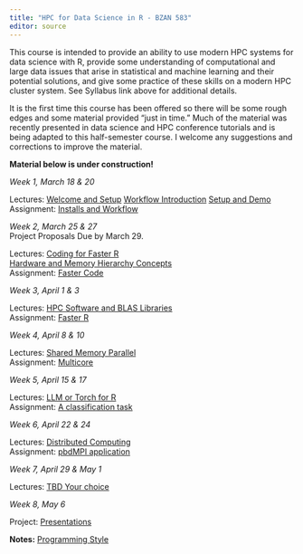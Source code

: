 ```yaml
---
title: "HPC for Data Science in R - BZAN 583"
editor: source
---
```


This course is intended to provide an ability to use modern HPC systems for data science with R, provide some understanding of computational and large data issues that arise in statistical and machine learning and their potential solutions, and give some practice of these skills on a modern HPC cluster system. See Syllabus link above for additional details.

It is the first time this course has been offered so there will be some rough edges and some material provided "just in time." Much of the material was recently presented in data science and HPC conference tutorials and is being adapted to this half-semester course. I welcome any suggestions and corrections to improve the material. 

**Material below is under construction!**

::: {layout="[1,2]"}
*Week 1, March 18 & 20*

Lectures: [Welcome and Setup](materials/lectures/1-welcome)
[Workflow Introduction](materials/lectures/1a-workflow)
[Setup and Demo](materials/lectures/1b-setupdemo)  
Assignment: [Installs and Workflow](materials/assignment/1-workflow) 
<!--
workflow practice starts with faster examples and timing.
e.g. compare lapply sum, coulumnSums(), and tidyverse sum of taxi data subset
downloading packages practice, git and GitHub setup
-->

*Week 2, March 25 & 27* \
Project Proposals Due by March 29.

Lectures: [Coding for Faster R](materials/lectures/2-faster)\
[Hardware and Memory Hierarchy Concepts](materials/lectures/2-hardware)\
Assignment: [Faster Code](materials/assignment/2-faster) 
<!-- double down on faster with memory hierarchy examples -->

*Week 3, April 1 & 3*

Lectures: [HPC Software and BLAS Libraries](materials/lectures/3-software)\
Assignment: [Faster R](materials/assignment/3-library) 
<!-- start library parallel FlexiBLAS & OpenBLAS -->

*Week 4, April 8 & 10*

Lectures: [Shared Memory Parallel](materials/lectures/4-shared_mem)\
Assignment: [Multicore](materials/assignment/4-mclapply) 
<!-- mclapply examples -->

*Week 5, April 15 & 17*

Lectures: [LLM or Torch for R](materials/lectures/5-nn)\
Assignment: [A classification task](materials/assignment/5-nn) 
<!-- LLM coding or torch week? -->

*Week 6, April 22 & 24*

Lectures: [Distributed Computing](materials/lectures/6-distributed)\
Assignment: [pbdMPI application](materials/assignment/6-mpi) 
<!-- simple distributed (mapreduce & spmd MPI) and projects -->

*Week 7, April 29 & May 1*

Lectures: [TBD Your choice](materials/lectures/7-projects)\
<!-- concentrate on troubleshooting projects -->

*Week 8, May 6*

Project: [Presentations](materials/lectures/8-presentations)
:::

**Notes:** [Programming Style](style.qmd)
